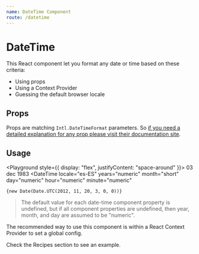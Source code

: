 ```yaml
---
name: DateTime Component
route: /datetime
---
```



# DateTime

This React component let you format any date or time based on these criteria:

- Using props
- Using a Context Provider
- Guessing the default browser locale

## Props

Props are matching `Intl.DateTimeFormat` parameters. So [if you need a detailed explanation for any prop please visit their documentation site](https://developer.mozilla.org/en-US/docs/Web/JavaScript/Reference/Global_Objects/DateTimeFormat#Parameters).

<Props of={DateTime} />

## Usage

<Playground style={{ display: "flex", justifyContent: "space-around" }}>
  <DateTime>03 dec 1983</DateTime>
  <DateTime
    locale="es-ES"
    years="numeric"
    month="short"
    day="numeric"
    hour="numeric"
    minute="numeric"
  >
    {new Date(Date.UTC(2012, 11, 20, 3, 0, 0))}
  </DateTime>
  <DateTime as="span" month="long" weekday="short" day="numeric" />
</Playground>

> The default value for each date-time component property is undefined, but if all component properties are undefined, then year, month, and day are assumed to be "numeric".

The recommended way to use this component is within a React Context Provider to set a global config.

<Link to="/recipes">Check the Recipes section to see an example</Link>.
